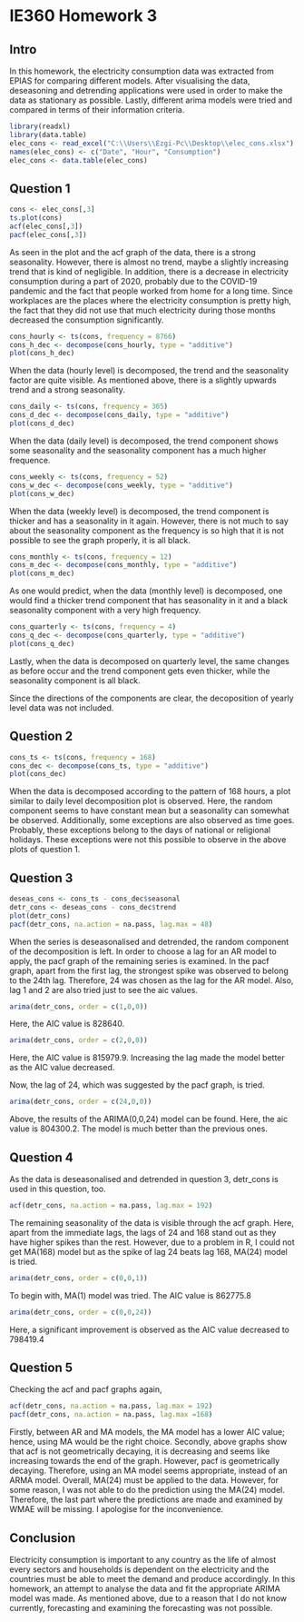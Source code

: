 # IE360 Homework 3
## Intro

In this homework, the electricity consumption data was extracted from EPIAS for comparing different models. After visualising the data, deseasoning and detrending applications were used in order to make the data as stationary as possible. Lastly, different arima models were tried and compared in terms of their information criteria.

```r
library(readxl)
library(data.table)
elec_cons <- read_excel("C:\\Users\\Ezgi-Pc\\Desktop\\elec_cons.xlsx")
names(elec_cons) <- c("Date", "Hour", "Consumption")
elec_cons <- data.table(elec_cons)
```

## Question 1

```r
cons <- elec_cons[,3]
ts.plot(cons)
acf(elec_cons[,3])
pacf(elec_cons[,3])
```

As seen in the plot and the acf graph of the data, there is a strong seasonality. However, there is almost no trend, maybe a slightly increasing trend that is kind of negligible. In addition, there is a decrease in electricity consumption during a part of 2020, probably due to the COVID-19 pandemic and the fact that people worked from home for a long time. Since workplaces are the places where the electricity consumption is pretty high, the fact that they did not use that much electricity during those months decreased the consumption significantly.

```r
cons_hourly <- ts(cons, frequency = 8766)
cons_h_dec <- decompose(cons_hourly, type = "additive")
plot(cons_h_dec)
```

When the data (hourly level) is decomposed, the trend and the seasonality factor are quite visible. As mentioned above, there is a slightly upwards trend and a strong seasonality.

```r
cons_daily <- ts(cons, frequency = 365)
cons_d_dec <- decompose(cons_daily, type = "additive")
plot(cons_d_dec)
```

When the data (daily level) is decomposed, the trend component shows some seasonality and the seasonality component has a much higher frequence.

```r
cons_weekly <- ts(cons, frequency = 52)
cons_w_dec <- decompose(cons_weekly, type = "additive")
plot(cons_w_dec)
```

When the data (weekly level) is decomposed, the trend component is thicker and has a seasonality in it again. However, there is not much to say about the seasonality component as the frequency is so high that it is not possible to see the graph properly, it is all black.
```r
cons_monthly <- ts(cons, frequency = 12)
cons_m_dec <- decompose(cons_monthly, type = "additive")
plot(cons_m_dec)
```
As one would predict, when the data (monthly level) is decomposed, one would find a thicker trend component that has seasonality in it and a black seasonality component with a very high frequency.
```r
cons_quarterly <- ts(cons, frequency = 4)
cons_q_dec <- decompose(cons_quarterly, type = "additive")
plot(cons_q_dec)
```

Lastly, when the data is decomposed on quarterly level, the same changes as before occur and the trend component gets even thicker, while the seasonality component is all black.

Since the directions of the components are clear, the decoposition of yearly level data was not included.

## Question 2

```r
cons_ts <- ts(cons, frequency = 168)
cons_dec <- decompose(cons_ts, type = "additive")
plot(cons_dec)

```

When the data is decomposed according to the pattern of 168 hours, a plot similar to daily level decomposition plot is observed. Here, the random component seems to have constant mean but a seasonality can somewhat be observed. Additionally, some exceptions are also observed as time goes. Probably, these exceptions belong to the days of national or religional holidays. These exceptions were not this possible to observe in the above plots of question 1.

## Question 3

```r
deseas_cons <- cons_ts - cons_dec$seasonal
detr_cons <- deseas_cons - cons_dec$trend
plot(detr_cons)
pacf(detr_cons, na.action = na.pass, lag.max = 48)
```

When the series is deseasonalised and detrended, the random component of the decomposition is left. In order to choose a lag for an AR model to apply, the pacf graph of the remaining series is examined. In the pacf graph, apart from the first lag, the strongest spike was observed to belong to the 24th lag. Therefore, 24 was chosen as the lag for the AR model. Also, lag 1 and 2 are also tried just to see the aic values.
```r
arima(detr_cons, order = c(1,0,0))
```

Here, the AIC value is 828640.

```r
arima(detr_cons, order = c(2,0,0))
```

Here, the AIC value is 815979.9. Increasing the lag made the model better as the AIC value decreased. 

Now, the lag of 24, which was suggested by the pacf graph, is tried.

```r
arima(detr_cons, order = c(24,0,0))
```

Above, the results of the ARIMA(0,0,24) model can be found. Here, the aic value is 804300.2. The model is much better than the previous ones.

## Question 4

As the data is deseasonalised and detrended in question 3, detr_cons is used in this question, too.

```r
acf(detr_cons, na.action = na.pass, lag.max = 192)
```

The remaining seasonality of the data is visible through the acf graph. Here, apart from the immediate lags, the lags of 24 and 168 stand out as they have higher spikes than the rest. However, due to a problem in R, I could not get MA(168) model but as the spike of lag 24 beats lag 168, MA(24) model is tried.

```r
arima(detr_cons, order = c(0,0,1))
```
To begin with, MA(1) model was tried. The AIC value is 862775.8

```r
arima(detr_cons, order = c(0,0,24))
```

Here, a significant improvement is observed as the AIC value decreased to 798419.4

## Question 5

Checking the acf and pacf graphs again,

```r
acf(detr_cons, na.action = na.pass, lag.max = 192)
pacf(detr_cons, na.action = na.pass, lag.max =168)
```

Firstly, between AR and MA models, the MA model has a lower AIC value; hence, using MA would be the right choice. Secondly, above graphs show that acf is not geometrically decaying, it is decreasing and seems like increasing towards the end of the graph. However, pacf is geometrically decaying. Therefore, using an MA model seems appropriate, instead of an ARMA model. Overall, MA(24) must be applied to the data. However, for some reason, I was not able to do the prediction using the MA(24) model. Therefore, the last part where the predictions are made and examined by WMAE will be missing. I apologise for the inconvenience.

## Conclusion

Electricity consumption is important to any country as the life of almost every sectors and households is dependent on the electricity and the countries must be able to meet the demand and produce accordingly. In this homework, an attempt to analyse the data and fit the appropriate ARIMA model was made. As mentioned above, due to a reason that I do not know currently, forecasting and examining the forecasting was not possible. 

